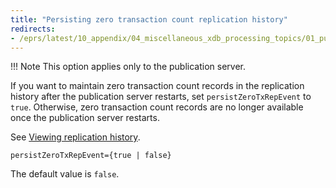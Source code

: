 ```yaml
---
title: "Persisting zero transaction count replication history"
redirects:
- /eprs/latest/10_appendix/04_miscellaneous_xdb_processing_topics/01_publications_and_subscriptions_server_conf_options/12_persisting_zero_txn_replication_hist
---
```


<div id="persisting_zero_txn_replication_hist" class="registered_link"></div>

!!! Note
    This option applies only to the publication server.

If you want to maintain zero transaction count records in the replication history after the publication server restarts, set `persistZeroTxRepEvent` to `true`. Otherwise, zero transaction count records are no longer available once the publication server restarts.

See [Viewing replication history](../../../07_common_operations/04_view_replication_history/#view_replication_history).

`persistZeroTxRepEvent={true | false}`

The default value is `false`.
